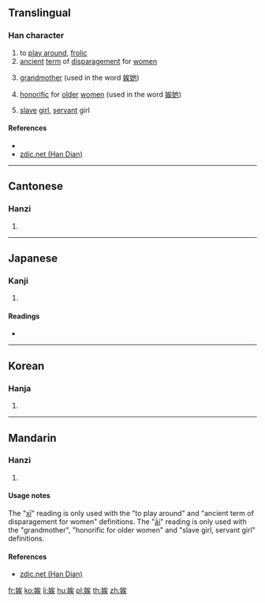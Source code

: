 ==Translingual==

===Han character===
{{Han char|rn=38|rad=女|as=07|sn=10|four=43434|canj=VIOK|ids=⿰女矣}}

# to [[play around]], [[frolic]]
# [[ancient]] [[term]] of [[disparagement]] for [[women]]
# {{label|mul|dialect}} [[grandmother]] (used in the word [[娭她]])
# {{label|mul|dialect}} [[honorific]] for [[older]] [[women]] (used in the word [[娭她]])
# [[slave]] [[girl]], [[servant]] girl

====References====
* {{Han ref|kx=0263.200|dkj=06341|dj=0530.060|hdz=21054.140|uh=5A2D|ud=23085|bh=D15D|bd=53597}}
* [http://www.zdic.net/z/18/js/5A2D.htm zdic.net (Han Dian)]

----

==Cantonese==

===Hanzi===
{{yue-hanzi|jyut=[[aai1]], [[ngaai1]], [[oi1]]|y=aai1, ngaai1, oi1}}

# {{defn|lang=yue|sort=女07}}

----

==Japanese==

===Kanji===
{{ja-kanji|grade=|rs=女07}}

# {{defn|lang=ja|sort=女07}}

====Readings====
* {{ja-readings|on=[[き]] (ki), [[あい]] (ai)|kun=[[たほむれる]] (tahomureru), [[はしため]] (hashitame)}}

----

==Korean==

===Hanja===
{{ko-hanja|hangeul=애|rv=ae|mr=ae}}

# {{defn|lang=ko|sort=女07}}

----

==Mandarin==

===Hanzi===
{{cmn-hanzi|pin=[[xī]] ([[xi1]]), [[āi]] ([[ai1]])|wg=hsi<sup>1</sup>, ai<sup>1</sup>}}

# {{defn|lang=cmn|sort=女07}}

====Usage notes====
The "[[xī]]" reading is only used with the "to play around" and "ancient term of disparagement for women" definitions. The "[[āi]]" reading is only used with the "grandmother", "honorific for older women" and "slave girl, servant girl" definitions.

====References====
* [http://www.zdic.net/z/18/js/5A2D.htm zdic.net (Han Dian)]

[[fr:娭]]
[[ko:娭]]
[[li:娭]]
[[hu:娭]]
[[pl:娭]]
[[th:娭]]
[[zh:娭]]